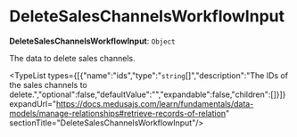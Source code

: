 
# DeleteSalesChannelsWorkflowInput

 **DeleteSalesChannelsWorkflowInput**: `Object`

The data to delete sales channels.

<TypeList types={[{"name":"ids","type":"`string`[]","description":"The IDs of the sales channels to delete.","optional":false,"defaultValue":"","expandable":false,"children":[]}]} expandUrl="https://docs.medusajs.com/learn/fundamentals/data-models/manage-relationships#retrieve-records-of-relation" sectionTitle="DeleteSalesChannelsWorkflowInput"/>
